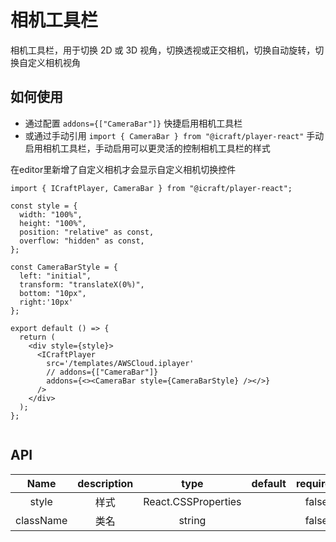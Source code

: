 
# 相机工具栏

相机工具栏，用于切换 2D 或 3D 视角，切换透视或正交相机，切换自动旋转，切换自定义相机视角

## 如何使用

- 通过配置 `addons={["CameraBar"]}` 快捷启用相机工具栏
- 或通过手动引用 `import { CameraBar } from "@icraft/player-react"` 手动启用相机工具栏，手动启用可以更灵活的控制相机工具栏的样式

<Callout type="info">
  在editor里新增了自定义相机才会显示自定义相机切换控件
</Callout>


<Wrap>
  <CameraBarDemo />
</Wrap>

```tsx copy
import { ICraftPlayer, CameraBar } from "@icraft/player-react";

const style = {
  width: "100%",
  height: "100%",
  position: "relative" as const,
  overflow: "hidden" as const,
};

const CameraBarStyle = {
  left: "initial",
  transform: "translateX(0%)",
  bottom: "10px",
  right:'10px'
};

export default () => {
  return (
    <div style={style}>
      <ICraftPlayer
        src='/templates/AWSCloud.iplayer'
        // addons={["CameraBar"]}
        addons={<><CameraBar style={CameraBarStyle} /></>}
      />
    </div>
  );
};


```

## API

|   Name    | description |        type         | default | required |
| :-------: | :---------: | :-----------------: | :-----: | :------: |
|   style   |    样式     | React.CSSProperties |         |  false   |
| className |    类名     |       string        |         |  false   |
